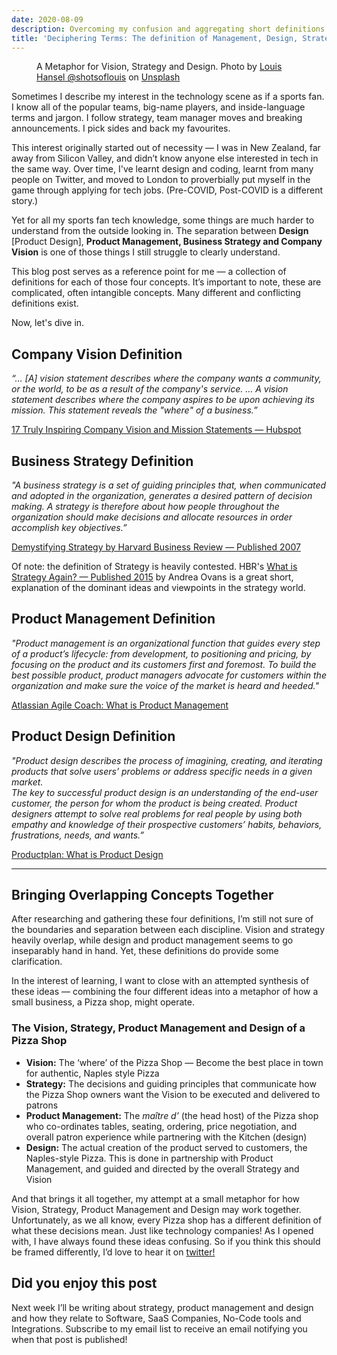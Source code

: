 ```yaml
---
date: 2020-08-09
description: Overcoming my confusion and aggregating short definitions that explain the difference between Design, Product Management, Strategy and Vision in Technology Companies.
title: 'Deciphering Terms: The definition of Management, Design, Strategy and Vision in Tech Companies'
---
```



<figure>

<CustomLazyImage
alt=""
src=""
/>

<CustomLazyImage
alt="An appealing, cheesy authentic Naples pizza"
src="https://res.cloudinary.com/jasontcrabtree/image/upload/v1596984591/blog-post-imgs/naples-pizza-definition-of-design.jpg"
effect="black-and-white"
/>

  <figcaption>A Metaphor for Vision, Strategy and Design. Photo by <a href="https://unsplash.com/@louishansel?utm_source=unsplash&amp;utm_medium=referral&amp;utm_content=creditCopyText">Louis Hansel @shotsoflouis</a> on <a href="https://unsplash.com/s/photos/italian-pizza?utm_source=unsplash&amp;utm_medium=referral&amp;utm_content=creditCopyText">Unsplash</a></figcaption>

</figure>

Sometimes I describe my interest in the technology scene as if a sports fan. I know all of the popular teams, big-name players, and inside-language terms and jargon. I follow strategy, team manager moves and breaking announcements. I pick sides and back my favourites.

This interest originally started out of necessity — I was in New Zealand, far away from Silicon Valley, and didn’t know anyone else interested in tech in the same way. Over time, I've learnt design and coding, learnt from many people on Twitter, and moved to London to proverbially put myself in the game through applying for tech jobs. (Pre-COVID, Post-COVID is a different story.)

Yet for all my sports fan tech knowledge, some things are much harder to understand from the outside looking in. The separation between **Design** [Product Design], **Product Management, Business Strategy and Company Vision** is one of those things I still struggle to clearly understand.

This blog post serves as a reference point for me — a collection of definitions for each of those four concepts. It’s important to note, these are complicated, often intangible concepts. Many different and conflicting definitions exist.

Now, let's dive in.

## Company Vision Definition

*“… [A] vision statement describes where the company wants a community, or the world, to be as a result of the company's service. … A vision statement describes where the company aspires to be upon achieving its mission. This statement reveals the "where" of a business.”*

[17 Truly Inspiring Company Vision and Mission Statements — Hubspot](https://blog.hubspot.com/marketing/inspiring-company-mission-statements)

## Business Strategy Definition

*"A business strategy is a set of guiding principles that, when communicated and adopted in the organization, generates a desired pattern of decision making. A strategy is therefore about how people throughout the organization should make decisions and allocate resources in order accomplish key objectives.”*

[Demystifying Strategy by Harvard Business Review — Published 2007](https://hbr.org/2007/09/demystifying-strategy-the-what)

Of note: the definition of Strategy is heavily contested. HBR's [What is Strategy Again? — Published 2015](https://hbr.org/2015/05/what-is-strategy-again) by Andrea Ovans is a great short, explanation of the dominant ideas and viewpoints in the strategy world.

## Product Management Definition

*"Product management is an organizational function that guides every step of a product’s lifecycle: from development, to positioning and pricing, by focusing on the product and its customers first and foremost. To build the best possible product, product managers advocate for customers within the organization and make sure the voice of the market is heard and heeded."*

[Atlassian Agile Coach: What is Product Management](https://www.atlassian.com/agile/product-management)

## Product Design Definition

*"Product design describes the process of imagining, creating, and iterating products that solve users’ problems or address specific needs in a given market.* <br/>
*The key to successful product design is an understanding of the end-user customer, the person for whom the product is being created. Product designers attempt to solve real problems for real people by using both empathy and knowledge of their prospective customers’ habits, behaviors, frustrations, needs, and wants.”*

[Productplan: What is Product Design](https://www.productplan.com/glossary/product-design/)

<hr/>

<BlogPostInlineNewsletterSignup/>

## Bringing Overlapping Concepts Together

After researching and gathering these four definitions, I’m still not sure of the boundaries and separation between each discipline. Vision and strategy heavily overlap, while design and product management seems to go inseparably hand in hand. Yet, these definitions do provide some clarification.

In the interest of learning, I want to close with an attempted synthesis of these ideas — combining the four different ideas into a metaphor of how a small business, a Pizza shop, might operate.

### The Vision, Strategy, Product Management and Design of a Pizza Shop

- **Vision:** The ‘where’ of the Pizza Shop — Become the best place in town for authentic, Naples style Pizza
- **Strategy:** The decisions and guiding principles that communicate how the Pizza Shop owners want the Vision to be executed and delivered to patrons
- **Product Management:** The *maître d’* (the head host) of the Pizza shop who co-ordinates tables, seating, ordering, price negotiation, and overall patron experience while partnering with the Kitchen (design)
- **Design:** The actual creation of the product served to customers, the Naples-style Pizza. This is done in partnership with Product Management, and guided and directed by the overall Strategy and Vision

And that brings it all together, my attempt at a small metaphor for how Vision, Strategy, Product Management and Design may work together. Unfortunately, as we all know, every Pizza shop has a different definition of what these decisions mean. Just like technology companies! As I opened with, I have always found these ideas confusing. So if you think this should be framed differently, I’d love to hear it on [twitter!](https://twitter.com/jasontcrabtree)

## Did you enjoy this post

Next week I’ll be writing about strategy, product management and design and how they relate to Software, SaaS Companies, No-Code tools and Integrations. Subscribe to my email list to receive an email notifying you when that post is published!
